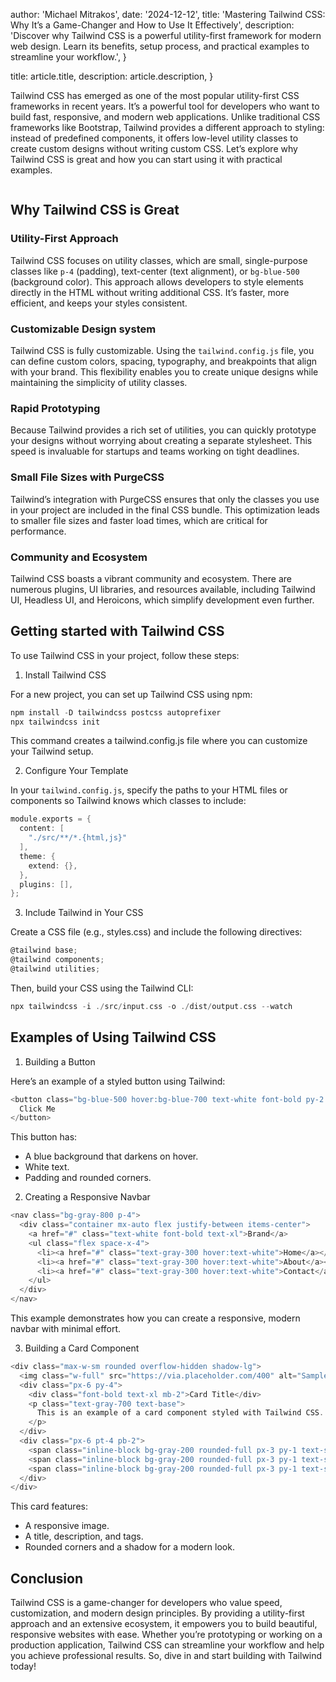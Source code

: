 
  author: 'Michael Mitrakos',
  date: '2024-12-12',
  title:
    'Mastering Tailwind CSS: Why It’s a Game-Changer and How to Use It Effectively',
  description:
    'Discover why Tailwind CSS is a powerful utility-first framework for modern web design. Learn its benefits, setup process, and practical examples to streamline your workflow.',
}

  title: article.title,
  description: article.description,
}


Tailwind CSS has emerged as one of the most popular utility-first CSS frameworks in recent years. It’s a powerful tool for developers who want to build fast, responsive, and modern web applications. Unlike traditional CSS frameworks like Bootstrap, Tailwind provides a different approach to styling: instead of predefined components, it offers low-level utility classes to create custom designs without writing custom CSS. Let’s explore why Tailwind CSS is great and how you can start using it with practical examples.

<Image src={tailwindImage} alt="" />

## Why Tailwind CSS is Great

### Utility-First Approach

Tailwind CSS focuses on utility classes, which are small, single-purpose classes like `p-4` (padding), text-center (text alignment), or `bg-blue-500` (background color). This approach allows developers to style elements directly in the HTML without writing additional CSS. It’s faster, more efficient, and keeps your styles consistent.

### Customizable Design system

Tailwind CSS is fully customizable. Using the `tailwind.config.js` file, you can define custom colors, spacing, typography, and breakpoints that align with your brand. This flexibility enables you to create unique designs while maintaining the simplicity of utility classes.

### Rapid Prototyping

Because Tailwind provides a rich set of utilities, you can quickly prototype your designs without worrying about creating a separate stylesheet. This speed is invaluable for startups and teams working on tight deadlines.

### Small File Sizes with PurgeCSS

Tailwind’s integration with PurgeCSS ensures that only the classes you use in your project are included in the final CSS bundle. This optimization leads to smaller file sizes and faster load times, which are critical for performance.

### Community and Ecosystem

Tailwind CSS boasts a vibrant community and ecosystem. There are numerous plugins, UI libraries, and resources available, including Tailwind UI, Headless UI, and Heroicons, which simplify development even further.

## Getting started with Tailwind CSS

To use Tailwind CSS in your project, follow these steps:

1. Install Tailwind CSS

For a new project, you can set up Tailwind CSS using npm:

```c
npm install -D tailwindcss postcss autoprefixer
npx tailwindcss init
```

This command creates a tailwind.config.js file where you can customize your Tailwind setup.

2. Configure Your Template

In your `tailwind.config.js`, specify the paths to your HTML files or components so Tailwind knows which classes to include:

```c
module.exports = {
  content: [
    "./src/**/*.{html,js}"
  ],
  theme: {
    extend: {},
  },
  plugins: [],
};
```

3. Include Tailwind in Your CSS

Create a CSS file (e.g., styles.css) and include the following directives:

```c
@tailwind base;
@tailwind components;
@tailwind utilities;
```

Then, build your CSS using the Tailwind CLI:

```c
npx tailwindcss -i ./src/input.css -o ./dist/output.css --watch
```

## Examples of Using Tailwind CSS

1. Building a Button

Here’s an example of a styled button using Tailwind:

```c
<button class="bg-blue-500 hover:bg-blue-700 text-white font-bold py-2 px-4 rounded">
  Click Me
</button>
```

This button has:

- A blue background that darkens on hover.
- White text.
- Padding and rounded corners.

2. Creating a Responsive Navbar

```c
<nav class="bg-gray-800 p-4">
  <div class="container mx-auto flex justify-between items-center">
    <a href="#" class="text-white font-bold text-xl">Brand</a>
    <ul class="flex space-x-4">
      <li><a href="#" class="text-gray-300 hover:text-white">Home</a></li>
      <li><a href="#" class="text-gray-300 hover:text-white">About</a></li>
      <li><a href="#" class="text-gray-300 hover:text-white">Contact</a></li>
    </ul>
  </div>
</nav>
```

This example demonstrates how you can create a responsive, modern navbar with minimal effort.

3. Building a Card Component

```c
<div class="max-w-sm rounded overflow-hidden shadow-lg">
  <img class="w-full" src="https://via.placeholder.com/400" alt="Sample Image">
  <div class="px-6 py-4">
    <div class="font-bold text-xl mb-2">Card Title</div>
    <p class="text-gray-700 text-base">
      This is an example of a card component styled with Tailwind CSS.
    </p>
  </div>
  <div class="px-6 pt-4 pb-2">
    <span class="inline-block bg-gray-200 rounded-full px-3 py-1 text-sm font-semibold text-gray-700 mr-2">#tag1</span>
    <span class="inline-block bg-gray-200 rounded-full px-3 py-1 text-sm font-semibold text-gray-700 mr-2">#tag2</span>
    <span class="inline-block bg-gray-200 rounded-full px-3 py-1 text-sm font-semibold text-gray-700">#tag3</span>
  </div>
</div>
```

This card features:

- A responsive image.
- A title, description, and tags.
- Rounded corners and a shadow for a modern look.

## Conclusion

Tailwind CSS is a game-changer for developers who value speed, customization, and modern design principles. By providing a utility-first approach and an extensive ecosystem, it empowers you to build beautiful, responsive websites with ease. Whether you’re prototyping or working on a production application, Tailwind CSS can streamline your workflow and help you achieve professional results. So, dive in and start building with Tailwind today!
